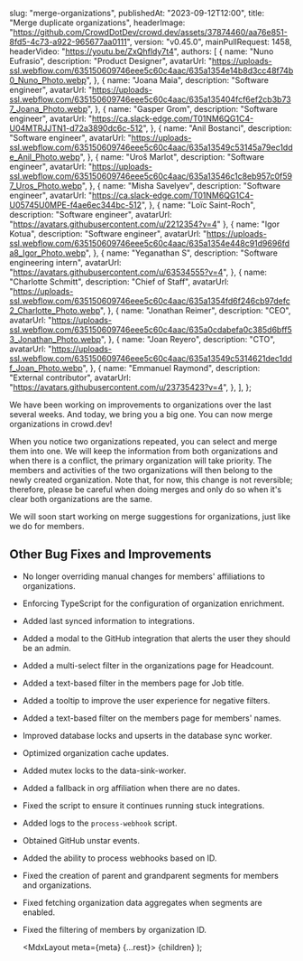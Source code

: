
  slug: "merge-organizations",
  publishedAt: "2023-09-12T12:00",
  title: "Merge duplicate organizations",
  headerImage:
    "https://github.com/CrowdDotDev/crowd.dev/assets/37874460/aa76e851-8fd5-4c73-a922-965677aa0111",
  version: "v0.45.0",
  mainPullRequest: 1458,
  headerVideo: "https://youtu.be/ZxQhfldy7t4",
  authors: [
    {
      name: "Nuno Eufrasio",
      description: "Product Designer",
      avatarUrl:
        "https://uploads-ssl.webflow.com/635150609746eee5c60c4aac/635a1354e14b8d3cc48f74b0_Nuno_Photo.webp",
    },
    {
      name: "Joana Maia",
      description: "Software engineer",
      avatarUrl:
        "https://uploads-ssl.webflow.com/635150609746eee5c60c4aac/635a135404fcf6ef2cb3b737_Joana_Photo.webp",
    },
    {
      name: "Gasper Grom",
      description: "Software engineer",
      avatarUrl: "https://ca.slack-edge.com/T01NM6QG1C4-U04MTRJJTN1-d72a3890dc6c-512",
    },
    {
      name: "Anil Bostanci",
      description: "Software engineer",
      avatarUrl:
        "https://uploads-ssl.webflow.com/635150609746eee5c60c4aac/635a13549c53145a79ec1dde_Anil_Photo.webp",
    },
    {
      name: "Uroš Marlot",
      description: "Software engineer",
      avatarUrl:
        "https://uploads-ssl.webflow.com/635150609746eee5c60c4aac/635a13546c1c8eb957c0f597_Uros_Photo.webp",
    },
    {
      name: "Misha Savelyev",
      description: "Software engineer",
      avatarUrl: "https://ca.slack-edge.com/T01NM6QG1C4-U05745U0MPE-f4ae6ec344bc-512",
    },
    {
      name: "Loïc Saint-Roch",
      description: "Software engineer",
      avatarUrl: "https://avatars.githubusercontent.com/u/2212354?v=4"
    },
    {
      name: "Igor Kotua",
      description: "Software engineer",
      avatarUrl:
        "https://uploads-ssl.webflow.com/635150609746eee5c60c4aac/635a1354e448c91d9696fda8_Igor_Photo.webp",
    },
    {
      name: "Yeganathan S",
      description: "Software engineering intern",
      avatarUrl: "https://avatars.githubusercontent.com/u/63534555?v=4",
    },
    {
      name: "Charlotte Schmitt",
      description: "Chief of Staff",
      avatarUrl:
        "https://uploads-ssl.webflow.com/635150609746eee5c60c4aac/635a1354fd6f246cb97defc2_Charlotte_Photo.webp",
    },
    {
      name: "Jonathan Reimer",
      description: "CEO",
      avatarUrl:
        "https://uploads-ssl.webflow.com/635150609746eee5c60c4aac/635a0cdabefa0c385d6bff53_Jonathan_Photo.webp",
    },
    {
      name: "Joan Reyero",
      description: "CTO",
      avatarUrl:
        "https://uploads-ssl.webflow.com/635150609746eee5c60c4aac/635a13549c5314621dec1ddf_Joan_Photo.webp",
    },
    {
      name: "Emmanuel Raymond",
      description: "External contributor",
      avatarUrl: "https://avatars.githubusercontent.com/u/23735423?v=4",
    },
  ],
};

We have been working on improvements to organizations over the last several weeks. And today, we bring you a big one. You can now merge organizations in crowd.dev!

When you notice two organizations repeated, you can select and merge them into one. We will keep the information from both organizations and when there is a conflict, the primary organization will take priority. The members and activities of the two organizations will then belong to the newly created organization. Note that, for now, this change is not reversible; therefore, please be careful when doing merges and only do so when it's clear both organizations are the same.

We will soon start working on merge suggestions for organizations, just like we do for members.

<CenteredImage
  src="https://github.com/CrowdDotDev/crowd.dev/assets/37874460/aa76e851-8fd5-4c73-a922-965677aa0111"
  maxWidth="100%"
/>

## Other Bug Fixes and Improvements

- No longer overriding manual changes for members' affiliations to organizations. <PullRequest number="1444"/>
- Enforcing TypeScript for the configuration of organization enrichment. <PullRequest number="1467"/>
- Added last synced information to integrations. <PullRequest number="1416"/>
- Added a modal to the GitHub integration that alerts the user they should be an admin. <PullRequest number="1434"/>
- Added a multi-select filter in the organizations page for Headcount. <PullRequest number="1433"/>
- Added a text-based filter in the members page for Job title. <PullRequest number="1438"/>
- Added a tooltip to improve the user experience for negative filters. <PullRequest number="1437"/>
- Added a text-based filter on the members page for members' names. <PullRequest number="1427"/>
- Improved database locks and upserts in the database sync worker. <PullRequest number="1451"/>
- Optimized organization cache updates. <PullRequest number="1445"/>
- Added mutex locks to the data-sink-worker. <PullRequest number="1439"/>
- Added a fallback in org affiliation when there are no dates. <PullRequest number="1436"/>
- Fixed the script to ensure it continues running stuck integrations. <PullRequest number="1426"/>
- Added logs to the `process-webhook` script. <PullRequest number="1460"/>
- Obtained GitHub unstar events. <PullRequest number="1464"/>
- Added the ability to process webhooks based on ID. <PullRequest number="1466"/>
- Fixed the creation of parent and grandparent segments for members and organizations. <PullRequest number="1443"/>
- Fixed fetching organization data aggregates when segments are enabled. <PullRequest number="1420"/>
- Fixed the filtering of members by organization ID. <PullRequest number="1425"/>

  <MdxLayout meta={meta} {...rest}>
    {children}
  </MdxLayout>
);
